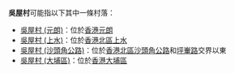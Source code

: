 '''吳屋村'''可能指以下其中一條村落：
* [[吳屋村_(元朗)|吳屋村 (元朗)]]：位於[[香港|香港]][[元朗|元朗]]
* [[吳屋村_(上水)|吳屋村 (上水)]]：位於[[香港|香港]][[北區_(香港)|北區]][[上水|上水]]
* [[吳屋村_(沙頭角公路)|吳屋村 (沙頭角公路)]]：位於[[香港|香港]][[北區_(香港)|北區]][[沙頭角公路|沙頭角公路]]和[[坪輋路|坪輋路]]交界以東
* [[吳屋村_(大埔區)|吳屋村 (大埔區)]]：位於[[香港|香港]][[大埔區|大埔區]]

{{disambig|W吳屋村|Cat=三字中国村名消歧义}}